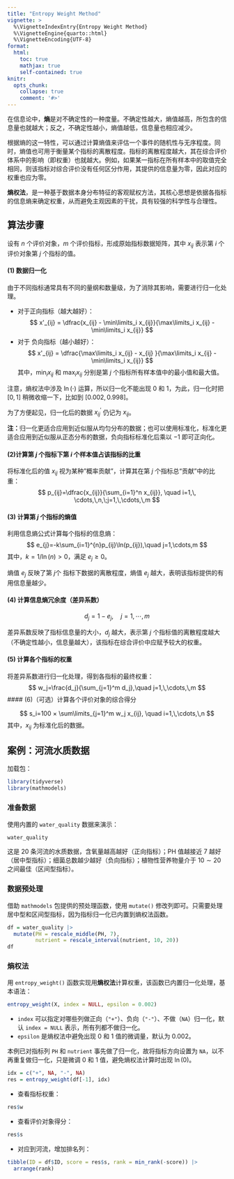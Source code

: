 ```yaml
---
title: "Entropy Weight Method"
vignette: >
  %\VignetteIndexEntry{Entropy Weight Method}
  %\VignetteEngine{quarto::html}
  %\VignetteEncoding{UTF-8}
format:
  html:
    toc: true
    mathjax: true
    self-contained: true
knitr:
  opts_chunk:
    collapse: true
    comment: '#>'
---
```


在信息论中，**熵**是对不确定性的一种度量。不确定性越大，熵值越高，所包含的信息量也就越大；反之，不确定性越小，熵值越低，信息量也相应减少。

根据熵的这一特性，可以通过计算熵值来评估一个事件的随机性与无序程度。同时，熵值也可用于衡量某个指标的离散程度。指标的离散程度越大，其在综合评价体系中的影响（即权重）也就越大。例如，如果某一指标在所有样本中的取值完全相同，则该指标对综合评价没有任何区分作用，其提供的信息量为零，因此对应的权重也应为零。

**熵权法**，是一种基于数据本身分布特征的客观赋权方法，其核心思想是依据各指标的信息熵来确定权重，从而避免主观因素的干扰，具有较强的科学性与合理性。

## 算法步骤

设有 $n$ 个评价对象，$m$ 个评价指标，形成原始指标数据矩阵，其中 $x_{ij}$ 表示第 $i$ 个评价对象第 $j$ 个指标的值。

#### (1) 数据归一化

由于不同指标通常具有不同的量纲和数量级，为了消除其影响，需要进行归一化处理。

- 对于正向指标（越大越好）：
$$
x'_{ij} = \dfrac{x_{ij} - \min\limits_i x_{ij}}{\max\limits_i x_{ij} - \min\limits_i x_{ij}}
$$
- 对于 负向指标（越小越好）：
$$
x'_{ij} = \dfrac{\max\limits_i x_{ij} - x_{ij} }{\max\limits_i x_{ij} - \min\limits_i x_{ij}}
$$
其中，$\min_ix_{ij}$ 和 $\max_ix_{ij}$ 分别是第 $j$ 个指标所有样本值中的最小值和最大值。

注意，熵权法中涉及 $\ln(\cdot)$ 运算，所以归一化不能出现 $0$ 和 $1$，为此，归一化时把 $[0,1]$ 稍微收缩一下，比如到 $[0.002,0.998]$。

为了方便起见，归一化后的数据 $x_{ij}^{\prime}$ 仍记为 $x_{ij}$。

**注：**归一化更适合应用到近似服从均匀分布的数据；也可以使用标准化，标准化更适合应用到近似服从正态分布的数据，负向指标标准化后乘以 $-1$ 即可正向化。

#### (2)计算第 $j$ 个指标下第 $i$ 个样本值占该指标的比重

将标准化后的值 $x_{ij}$ 视为某种"概率贡献”，计算其在第 $j$ 个指标总“贡献”中的比重：
$$
p_{ij}=\dfrac{x_{ij}}{\sum_{i=1}^n x_{ij}}, \quad i=1,\, \cdots,\,n,\;j=1,\,\cdots,\,m
$$

#### (3) 计算第 $j$ 个指标的熵值

利用信息熵公式计算每个指标的信息熵：
$$
e_{j}=-k\sum_{i=1}^{n}p_{ij}\ln(p_{ij}),\quad j=1,\cdots,m
$$
其中，$k=1/\ln(n)>0$，满足 $e_{j} \geq 0$。

熵值 $e_{j}$ 反映了第 $j$个 指标下数据的离散程度，熵值 $e_{j}$ 越大，表明该指标提供的有用信息量越少。

#### (4) 计算信息熵冗余度（差异系数）

$$
d_{j}=1-e_{j},\quad j=1,\cdots,m
$$

差异系数反映了指标信息量的大小，$d_{j}$ 越大，表示第 $j$ 个指标值的离散程度越大（不确定性越小，信息量越大），该指标在综合评价中应赋予较大的权重。

#### (5) 计算各个指标的权重

将差异系数进行归一化处理，得到各指标的最终权重：
$$
w_j=\frac{d_j}{\sum_{j=1}^m d_j},\quad j=1,\,\cdots,\,m
$$
#### (6)（可选）计算各个评价对象的综合得分

$$
s_i=100 × \sum\limits_{j=1}^m w_j x_{ij}, \quad i=1,\,\cdots,\,n
$$
其中，$x_{ij}$ 为标准化后的数据。

## 案例：河流水质数据

加载包：

```r
library(tidyverse)
library(mathmodels)
```

### 准备数据

使用内置的 `water_quality` 数据来演示：

```r
water_quality 
```

这是 $20$ 条河流的水质数据，含氧量越高越好（正向指标）；PH 值越接近 $7$ 越好（居中型指标）；细菌总数越少越好（负向指标）；植物性营养物量介于 $10 \sim 20$ 之间最佳（区间型指标）。

### 数据预处理

借助 `mathmodels` 包提供的预处理函数，使用 `mutate()` 修改列即可。只需要处理居中型和区间型指标，因为指标归一化已内置到熵权法函数。

```r
df = water_quality |>
  mutate(PH = rescale_middle(PH, 7), 
         nutrient = rescale_interval(nutrient, 10, 20))
df
```


### 熵权法

用 `entropy_weight()` 函数实现用**熵权法**计算权重，该函数已内置归一化处理，基本语法：

```r
entropy_weight(X, index = NULL, epsilon = 0.002)
```

- `index` 可以指定对哪些列做正向（`"+"`）、负向（`"-"`）、不做（`NA`）归一化，默认 `index = NULL` 表示，所有列都不做归一化。
- `epsilon` 是熵权法中避免出现 $0$ 和 $1$ 值的微调量，默认为 $0.002$。

本例已对指标列 `PH` 和 `nutrient` 事先做了归一化，故将指标方向设置为 `NA`，以不再重复做归一化，只是微调 $0$ 和 $1$ 值，避免熵权法计算时出现 $\ln(0)$。

```r
idx = c("+", NA, "-", NA)
res = entropy_weight(df[-1], idx)
```

- 查看指标权重：

```r
res$w
```


- 查看评价对象得分：

```r
res$s
```

- 对应到河流，增加排名列：

```r
tibble(ID = df$ID, score = res$s, rank = min_rank(-score)) |> 
  arrange(rank)
```

